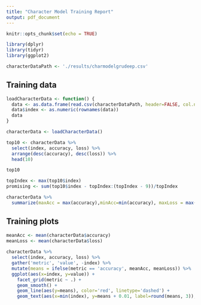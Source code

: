 ```yaml
---
title: "Character Model Training Report"
output: pdf_document
---
```


```r
knitr::opts_chunk$set(echo = TRUE)

library(dplyr)
library(tidyr)
library(ggplot2)

characterDataPath <- './results/charmodelgrudeep.csv'

```

## Training data

```r
loadCharacterData <- function() {
  data <- as.data.frame(read.csv(characterDataPath, header=FALSE, col.names=c('epoch', 'accuracy', 'loss', 'rate', 'minibatch')))
  data$index <- as.numeric(rownames(data))
  data
}

characterData <- loadCharacterData()

top10 <- characterData %>%
  select(index, accuracy, loss) %>%
  arrange(desc(accuracy), desc(loss)) %>%
  head(10)

top10
```

```r
topIndex <- max(top10$index)
promising <- sum(top10$index - topIndex:(topIndex - 9))/topIndex

characterData %>%
  summarize(maxAcc = max(accuracy),minAcc=min(accuracy), maxLoss = max(loss), minLoss=min(loss), epochs=max(index), promising=promising)
```




## Training plots

```r
meanAcc <- mean(characterData$accuracy)
meanLoss <- mean(characterData$loss)
  
characterData %>%
  select(index, accuracy, loss) %>%
  gather('metric', 'value', -index) %>%
  mutate(means = ifelse(metric == 'accuracy', meanAcc, meanLoss)) %>%
  ggplot(aes(x=index, y=value)) +
    facet_grid(metric ~ .) +
    geom_smooth() +
    geom_line(aes(y=means), color='red', linetype='dashed') +
    geom_text(aes(x=min(index), y=means + 0.01, label=round(means, 3)), angle=0, hjust="left", size=4.2, fontface="plain")
```
